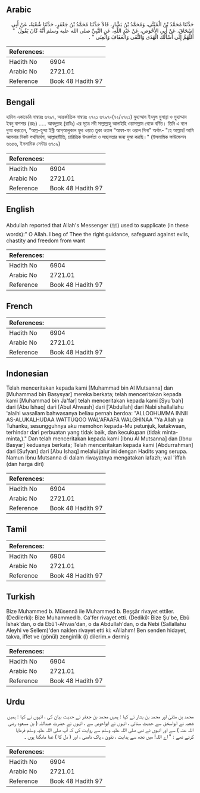 ## Arabic


<div dir="rtl" lang="ar" style={{fontSize:'larger',backgroundColor:'#f8f9fa',padding:20}}>
حَدَّثَنَا مُحَمَّدُ بْنُ الْمُثَنَّى، وَمُحَمَّدُ بْنُ بَشَّارٍ، قَالاَ حَدَّثَنَا مُحَمَّدُ بْنُ جَعْفَرٍ، حَدَّثَنَا شُعْبَةُ، عَنْ أَبِي إِسْحَاقَ، عَنْ أَبِي الأَحْوَصِ، عَنْ عَبْدِ اللَّهِ، عَنِ النَّبِيِّ صلى الله عليه وسلم أَنَّهُ كَانَ يَقُولُ ‏ "‏ اللَّهُمَّ إِنِّي أَسْأَلُكَ الْهُدَى وَالتُّقَى وَالْعَفَافَ وَالْغِنَى ‏"‏ ‏.‏
</div>
<div style={{backgroundColor:'#f8f9fa',padding:20, marginBottom: 10}}><table> <thead> <tr> <th>References:</th> <th></th> </tr> </thead> <tbody><tr><td>Hadith No</td><td>6904</td></tr><tr><td>Arabic No</td><td>2721.01</td></tr><tr><td>Reference</td><td>Book 48 Hadith 97</td></tr></tbody></table></div>

## Bengali


<div dir="ltr" lang="bn" style={{fontSize:'larger',backgroundColor:'#f8f9fa',padding:20}}>
হাদিস একাডেমি নাম্বারঃ ৬৭৯৭, আন্তর্জাতিক নাম্বারঃ ২৭২১ ৬৭৯৭-(৭২/২৭২১) মুহাম্মাদ ইবনুল মুসান্না ও মুহাম্মাদ ইবনু বাশশার (রহঃ) ..... আবদুল্লাহ (রাযিঃ) এর সূত্রে নবী সাল্লাল্লাহু আলাইহি ওয়াসাল্লাম থেকে বর্ণিত। তিনি এ বলে দুআ করতেন, “আল্ল-হুম্মা ইন্নী আস্আলুকাল হুদা ওয়াত তুকা ওয়াল “আফা-ফা ওয়াল গিনা” অর্থাৎ- "হে আল্লাহ! আমি আপনার নিকট পথনির্দেশ, আল্লাহভীতি, চারিত্রিক উৎকর্ষতা ও সচ্ছলতার জন্য দুআ করছি।" (ইসলামিক ফাউন্ডেশন ৬৬৫৬, ইসলামিক সেন্টার ৬৭০৯)
</div>
<div style={{backgroundColor:'#f8f9fa',padding:20, marginBottom: 10}}><table> <thead> <tr> <th>References:</th> <th></th> </tr> </thead> <tbody><tr><td>Hadith No</td><td>6904</td></tr><tr><td>Arabic No</td><td>2721.01</td></tr><tr><td>Reference</td><td>Book 48 Hadith 97</td></tr></tbody></table></div>

## English


<div dir="ltr" lang="en" style={{fontSize:'larger',backgroundColor:'#f8f9fa',padding:20}}>
Abdullah reported that Allah's Messenger (ﷺ) used to supplicate (in these words):" O Allah. I beg of Thee the right guidance, safeguard against evils, chastity and freedom from want
</div>
<div style={{backgroundColor:'#f8f9fa',padding:20, marginBottom: 10}}><table> <thead> <tr> <th>References:</th> <th></th> </tr> </thead> <tbody><tr><td>Hadith No</td><td>6904</td></tr><tr><td>Arabic No</td><td>2721.01</td></tr><tr><td>Reference</td><td>Book 48 Hadith 97</td></tr></tbody></table></div>

## French


<div dir="ltr" lang="fr" style={{fontSize:'larger',backgroundColor:'#f8f9fa',padding:20}}>

</div>
<div style={{backgroundColor:'#f8f9fa',padding:20, marginBottom: 10}}><table> <thead> <tr> <th>References:</th> <th></th> </tr> </thead> <tbody><tr><td>Hadith No</td><td>6904</td></tr><tr><td>Arabic No</td><td>2721.01</td></tr><tr><td>Reference</td><td>Book 48 Hadith 97</td></tr></tbody></table></div>

## Indonesian


<div dir="ltr" lang="id" style={{fontSize:'larger',backgroundColor:'#f8f9fa',padding:20}}>
Telah menceritakan kepada kami [Muhammad bin Al Mutsanna] dan [Muhammad bin Basysyar] mereka berkata; telah menceritakan kepada kami [Muhammad bin Ja'far] telah menceritakan kepada kami [Syu'bah] dari [Abu Ishaq] dari [Abul Ahwash] dari ['Abdullah] dari Nabi shallallahu 'alaihi wasallam bahwasanya beliau pernah berdoa: "ALLOOHUMMA INNII AS-ALUKALHUDAA WATTUQOO WAL'AFAAFA WALGHINAA "Ya Allah ya Tuhanku, sesungguhnya aku memohon kepada-Mu petunjuk, ketakwaan, terhindar dari perbuatan yang tidak baik, dan kecukupan (tidak minta-minta,)." Dan telah menceritakan kepada kami [Ibnu Al Mutsanna] dan [Ibnu Basyar] keduanya berkata; Telah menceritakan kepada kami [Abdurrahman] dari [Sufyan] dari [Abu Ishaq] melalui jalur ini dengan Hadits yang serupa. Namun Ibnu Mutsanna di dalam riwayatnya mengatakan lafazh; wal 'iffah (dan harga diri)
</div>
<div style={{backgroundColor:'#f8f9fa',padding:20, marginBottom: 10}}><table> <thead> <tr> <th>References:</th> <th></th> </tr> </thead> <tbody><tr><td>Hadith No</td><td>6904</td></tr><tr><td>Arabic No</td><td>2721.01</td></tr><tr><td>Reference</td><td>Book 48 Hadith 97</td></tr></tbody></table></div>

## Tamil


<div dir="ltr" lang="ta" style={{fontSize:'larger',backgroundColor:'#f8f9fa',padding:20}}>

</div>
<div style={{backgroundColor:'#f8f9fa',padding:20, marginBottom: 10}}><table> <thead> <tr> <th>References:</th> <th></th> </tr> </thead> <tbody><tr><td>Hadith No</td><td>6904</td></tr><tr><td>Arabic No</td><td>2721.01</td></tr><tr><td>Reference</td><td>Book 48 Hadith 97</td></tr></tbody></table></div>

## Turkish


<div dir="ltr" lang="tr" style={{fontSize:'larger',backgroundColor:'#f8f9fa',padding:20}}>
Bize Muhammed b. Müsennâ ile Muhammed b. Beşşâr rivayet ettiler. (Dedilerki): Bize Muhammed b. Ca'fer rivayet etti. (Dediki): Bize Şu'be, Ebû İshak'dan, o da Ebû'l-Ahvas'dan, o da Abdullah'dan, o da Nebi (Sallallahu Aleyhi ve Sellem)'den naklen rivayet etti ki: «Allahım! Ben senden hidayet, takva, iffet ve (gönül) zenginlik (i) dilerim.» dermiş
</div>
<div style={{backgroundColor:'#f8f9fa',padding:20, marginBottom: 10}}><table> <thead> <tr> <th>References:</th> <th></th> </tr> </thead> <tbody><tr><td>Hadith No</td><td>6904</td></tr><tr><td>Arabic No</td><td>2721.01</td></tr><tr><td>Reference</td><td>Book 48 Hadith 97</td></tr></tbody></table></div>

## Urdu


<div dir="rtl" lang="ur" style={{fontSize:'larger',backgroundColor:'#f8f9fa',padding:20}}>
محمد بن مثنیٰ اور محمد بن بشار نے کہا : ہمیں محمد بن جعفر نے حدیث بیان کی ، انہوں نے کہا : ہمیں شعبہ نے ابواسحٰق سے حدیث سنائی ، انہوں نے ابواحوص سے ، انہوں نے حضرت عبداللہ ( بن مسعود رضی اللہ عنہ ) سے اور انہوں نے نبی صلی اللہ علیہ وسلم سے روایت کی کہ آپ صلی اللہ علیہ وسلم فرمایا کرتے تھے : " اے اللہ! میں تجھ سے ہدایت ، تقویٰ ، پاک دامنی ، اور ( دل کا ) غنا مانگتا ہوں ۔
</div>
<div style={{backgroundColor:'#f8f9fa',padding:20, marginBottom: 10}}><table> <thead> <tr> <th>References:</th> <th></th> </tr> </thead> <tbody><tr><td>Hadith No</td><td>6904</td></tr><tr><td>Arabic No</td><td>2721.01</td></tr><tr><td>Reference</td><td>Book 48 Hadith 97</td></tr></tbody></table></div>